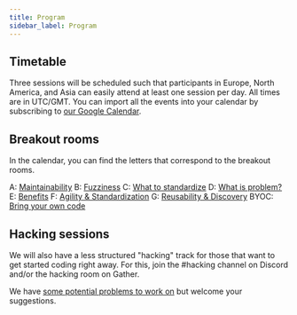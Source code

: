 ```yaml
---
title: Program
sidebar_label: Program
---
```




## Timetable

Three sessions will be scheduled such that participants in Europe, North America, and Asia can easily attend at least one session per day. All times are in UTC/GMT. You can import all the events into your calendar by subscribing to [our Google Calendar](https://calendar.google.com/calendar/ical/7i8i4lb012dsglucaclv8avfo8%40group.calendar.google.com/public/basic.ics).

<CalendarPage />

## Breakout rooms

In the calendar, you can find the letters that correspond to the breakout rooms. 

A: [Maintainability](https://github.com/MADICES/MADICES-2022/discussions/3)
B: [Fuzziness](https://github.com/MADICES/MADICES-2022/discussions/4)
C: [What to standardize](https://github.com/MADICES/MADICES-2022/discussions/5)
D: [What is problem?](https://github.com/MADICES/MADICES-2022/discussions/6)
E: [Benefits](https://github.com/MADICES/MADICES-2022/discussions/8)
F: [Agility & Standardization](https://github.com/MADICES/MADICES-2022/discussions/10)
G: [Reusability & Discovery](https://github.com/MADICES/MADICES-2022/discussions/12)
BYOC: [Bring your own code](https://github.com/MADICES/MADICES-2022/discussions/26)

## Hacking sessions

We will also have a less structured "hacking" track for those that want to get started coding right away. For this, join the #hacking channel on Discord and/or the hacking room on Gather. 

We have [some potential problems to work on](https://github.com/MADICES/MADICES-2022/discussions/33) but welcome your suggestions.

